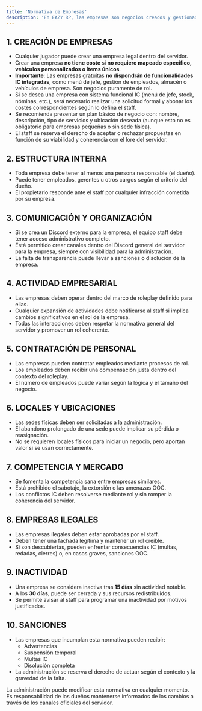```yaml
---
title: 'Normativa de Empresas'
description: 'En EAZY RP, las empresas son negocios creados y gestionados por jugadores con el fin de enriquecer la economía y las interacciones del servidor. Esta normativa regula su funcionamiento para asegurar una experiencia coherente y divertida.'
---
```


## 1. CREACIÓN DE EMPRESAS

-   Cualquier jugador puede crear una empresa legal dentro del servidor.
-   Crear una empresa **no tiene coste** si **no requiere mapeado específico, vehículos personalizados o ítems únicos**.
-   **Importante**: Las empresas gratuitas **no dispondrán de funcionalidades IC integradas**, como menú de jefe, gestión de empleados, almacén o vehículos de empresa. Son negocios puramente de rol.
-   Si se desea una empresa con sistema funcional IC (menú de jefe, stock, nóminas, etc.), será necesario realizar una solicitud formal y abonar los costes correspondientes según lo defina el staff.
-   Se recomienda presentar un plan básico de negocio con: nombre, descripción, tipo de servicios y ubicación deseada (aunque esto no es obligatorio para empresas pequeñas o sin sede física).
-   El staff se reserva el derecho de aceptar o rechazar propuestas en función de su viabilidad y coherencia con el lore del servidor.

## 2. ESTRUCTURA INTERNA

-   Toda empresa debe tener al menos una persona responsable (el dueño).
-   Puede tener empleados, gerentes u otros cargos según el criterio del dueño.
-   El propietario responde ante el staff por cualquier infracción cometida por su empresa.

## 3. COMUNICACIÓN Y ORGANIZACIÓN

-   Si se crea un Discord externo para la empresa, el equipo staff debe tener acceso administrativo completo.
-   Está permitido crear canales dentro del Discord general del servidor para la empresa, siempre con visibilidad para la administración.
-   La falta de transparencia puede llevar a sanciones o disolución de la empresa.

## 4. ACTIVIDAD EMPRESARIAL

-   Las empresas deben operar dentro del marco de roleplay definido para ellas.
-   Cualquier expansión de actividades debe notificarse al staff si implica cambios significativos en el rol de la empresa.
-   Todas las interacciones deben respetar la normativa general del servidor y promover un rol coherente.

## 5. CONTRATACIÓN DE PERSONAL

-   Las empresas pueden contratar empleados mediante procesos de rol.
-   Los empleados deben recibir una compensación justa dentro del contexto del roleplay.
-   El número de empleados puede variar según la lógica y el tamaño del negocio.

## 6. LOCALES Y UBICACIONES

-   Las sedes físicas deben ser solicitadas a la administración.
-   El abandono prolongado de una sede puede implicar su pérdida o reasignación.
-   No se requieren locales físicos para iniciar un negocio, pero aportan valor si se usan correctamente.

## 7. COMPETENCIA Y MERCADO

-   Se fomenta la competencia sana entre empresas similares.
-   Está prohibido el sabotaje, la extorsión o las amenazas OOC.
-   Los conflictos IC deben resolverse mediante rol y sin romper la coherencia del servidor.

## 8. EMPRESAS ILEGALES

-   Las empresas ilegales deben estar aprobadas por el staff.
-   Deben tener una fachada legítima y mantener un rol creíble.
-   Si son descubiertas, pueden enfrentar consecuencias IC (multas, redadas, cierres) o, en casos graves, sanciones OOC.

## 9. INACTIVIDAD

-   Una empresa se considera inactiva tras **15 días** sin actividad notable.
-   A los **30 días**, puede ser cerrada y sus recursos redistribuidos.
-   Se permite avisar al staff para programar una inactividad por motivos justificados.

## 10. SANCIONES

-   Las empresas que incumplan esta normativa pueden recibir:
    -   Advertencias
    -   Suspensión temporal
    -   Multas IC
    -   Disolución completa
-   La administración se reserva el derecho de actuar según el contexto y la gravedad de la falta.

<Note>
	La administración puede modificar esta normativa en cualquier momento. Es
	responsabilidad de los dueños mantenerse informados de los cambios a través
	de los canales oficiales del servidor.
</Note>
